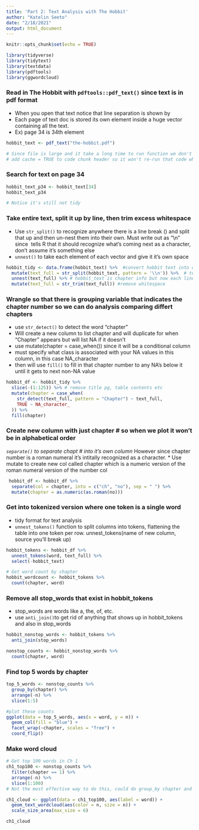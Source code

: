 ```yaml
---
title: 'Part 2: Text Analysis with The Hobbit'
author: "Katelin Seeto"
date: "2/18/2021"
output: html_document
---
```


```r
knitr::opts_chunk$set(echo = TRUE)

library(tidyverse)
library(tidytext)
library(textdata)
library(pdftools)
library(ggwordcloud)
```

### Read in The Hobbit with `pdftools::pdf_text()` since text is in pdf format
* When you open that text notice that line separation is shown by \n
* Each page of text doc is stored its own element inside a huge vector containing all the text. 
* Ex) page 34 is 34th element
```r

hobbit_text <- pdf_text("the-hobbit.pdf")

# Since file is large and it take a long time to run function we don't want this too run every time we knit
# add cache = TRUE to code chunk header so it won't re-run that code when you're knitting unless a change has been made to the code 
```

### Search for text on page 34 
```r
hobbit_text_p34 <- hobbit_text[34]
hobbit_text_p34

# Notice it's still not tidy

```

### Take entire text, split it up by line, then trim excess whitespace 
* Use `str_split()` to recognize anywhere there is a line break (\n) and split that up and then un-nest them into their own. Must write out as "\\n" since \ tells R that it should recognize what's coming next as a character, don't assume it's something else
* `unnest()` to take each element of each vector and give it it's own space 
```r
hobbit_tidy <- data.frame(hobbit_text) %>%  #convert hobbit text into df, each row is now a page
  mutate(text_full = str_split(hobbit_text, pattern = '\\n')) %>%  # text_full contains a series of strings which is each line but is still only part of same element
  unnest(text_full) %>% # hobbit_text is chapter info but now each line of text, has it's own line in df in the text_full col
  mutate(text_full = str_trim(text_full)) #remove whitespace

```

### Wrangle so that there is grouping variable that indicates the chapter number so we can do analysis comparing differt chapters 
* use `str_detect()` to detect the word "chapter"
* Will create a new column to list chapter and will duplicate for when "Chapter" appears but will list NA if it doesn't 
* use mutate(chapter = case_when()) since it will be a conditional column
* must specify what class is associated with your NA values in this column, in this case NA_character
* then will use `fill()` to fill in that chapter number to any NA's below it until it gets to next non-NA value
```r
hobbit_df <- hobbit_tidy %>% 
  slice(-(1:125)) %>% # remove title pg, table contents etc
  mutate(chapter = case_when(
    str_detect(text_full, pattern = "Chapter") ~ text_full, 
    TRUE ~ NA_character_
  )) %>% 
  fill(chapter)
```

### Create new column with just chapter # so when we plot it won't be in alphabetical order 
*`separate()` to separate chapt # into it's own column
* However since chapter number is a roman numeral it's intitally recognized as a character. 
* Use mutate to create new col called chapter which is a numeric version of the roman numeral version of the number col

```r
 hobbit_df <- hobbit_df %>% 
  separate(col = chapter, into = c("ch", "no"), sep = " ") %>% 
  mutate(chapter = as.numeric(as.roman(no)))
```

### Get into tokenized version where one token is a single word
* tidy format for text analysis
* `unnest_tokens()` function to split columns into tokens, flattening the table into one token per row. unnest_tokens(name of new column, source you'll break up)

```r
hobbit_tokens <- hobbit_df %>% 
  unnest_tokens(word, text_full) %>% 
  select(-hobbit_text)

# Get word count by chapter
hobbit_wordcount <- hobbit_tokens %>% 
  count(chapter, word) 
```

### Remove all stop_words that exist in hobbit_tokens
* stop_words are words like a, the, of, etc. 
* use `anti_join()`to get rid of anything that shows up in hobbit_tokens and also in stop_words

```r
hobbit_nonstop_words <- hobbit_tokens %>% 
  anti_join(stop_words)

nonstop_counts <- hobbit_nonstop_words %>% 
  count(chapter, word)
```

### Find top 5 words by chapter
```r
top_5_words <- nonstop_counts %>% 
  group_by(chapter) %>% 
  arrange(-n) %>% 
  slice(1:5)

#plot these counts 
ggplot(data = top_5_words, aes(x = word, y = n)) + 
  geom_col(fill = "blue") + 
  facet_wrap(~chapter, scales = "free") + 
  coord_flip()
```

### Make word cloud 
```r
# Get top 100 words in Ch 1
ch1_top100 <- nonstop_counts %>% 
  filter(chapter == 1) %>% 
  arrange(-n) %>% 
  slice(1:100)
# Not the most effective way to do this, could do group_by chapter and then slice_max

ch1_cloud <- ggplot(data = ch1_top100, aes(label = word)) + 
  geom_text_wordcloud(aes(color = n, size = n)) + 
  scale_size_area(max_size = 6)

ch1_cloud

```



